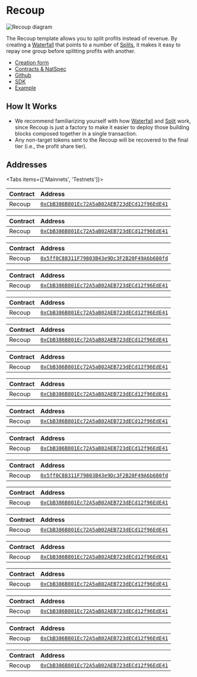 
# Recoup

![Recoup diagram](./img/recoup_diagram.png)

The Recoup template allows you to split profits instead of revenue. By creating
a [Waterfall](/core/waterfall) that points to a number of [Splits](/core/split),
it makes it easy to repay one group before splitting profits with another.

- [Creation form](https://app.0xsplits.xyz/new/recoup/)
- [Contracts & NatSpec](https://github.com/0xSplits/splits-recoup/tree/main/src)
- [Github](https://github.com/0xSplits/splits-recoup)
- [SDK](/sdk/templates)
- [Example](https://app.0xsplits.xyz/accounts/0x0bb7a1B75Ac3e679d77E5336fDEBcFe95E89cEED/)

## How It Works

- We recommend familiarizing yourself with how [Waterfall](/core/waterfall) and
  [Split](/core/split) work, since Recoup is just a factory to make it easier to deploy those
  building blocks composed together in a single transaction.
- Any non-target tokens sent to the Recoup will be recovered to the final
  tier (i.e., the profit share tier).

## Addresses

<Tabs items={['Mainnets', 'Testnets']}>

<Tab>

<Toggle title="Ethereum - 1">

| Contract | Address                                                                                                                      |
| :------- | :--------------------------------------------------------------------------------------------------------------------------- |
| Recoup   | [`0xCbB386B801Ec72A5aB02AEB723dECd12f96EdE41`](https://etherscan.io/address/0xCbB386B801Ec72A5aB02AEB723dECd12f96EdE41#code) |

</Toggle>

<Toggle title="Optimism – 10">

| Contract | Address                                                                                                                                 |
| :------- | :-------------------------------------------------------------------------------------------------------------------------------------- |
| Recoup   | [`0xCbB386B801Ec72A5aB02AEB723dECd12f96EdE41`](https://optimistic.etherscan.io/address/0xCbB386B801Ec72A5aB02AEB723dECd12f96EdE41#code) |

</Toggle>

<Toggle title="BSC – 56">

| Contract | Address                                                                                                                     |
| :------- | :-------------------------------------------------------------------------------------------------------------------------- |
| Recoup   | [`0x5ff0C88311F79803B43e9Dc3F2B20F49A6b680fd`](https://bscscan.com/address/0x5ff0C88311F79803B43e9Dc3F2B20F49A6b680fd#code) |

</Toggle>

<Toggle title="Gnosis – 100">

| Contract | Address                                                                                                                       |
| :------- | :---------------------------------------------------------------------------------------------------------------------------- |
| Recoup   | [`0xCbB386B801Ec72A5aB02AEB723dECd12f96EdE41`](https://gnosisscan.io/address/0xCbB386B801Ec72A5aB02AEB723dECd12f96EdE41#code) |

</Toggle>

<Toggle title="Polygon – 137">

| Contract | Address                                                                                                                         |
| :------- | :------------------------------------------------------------------------------------------------------------------------------ |
| Recoup   | [`0xCbB386B801Ec72A5aB02AEB723dECd12f96EdE41`](https://polygonscan.com/address/0xCbB386B801Ec72A5aB02AEB723dECd12f96EdE41#code) |

</Toggle>

<Toggle title="Fantom – 250">

| Contract | Address                                                                                                                     |
| :------- | :-------------------------------------------------------------------------------------------------------------------------- |
| Recoup   | [`0xCbB386B801Ec72A5aB02AEB723dECd12f96EdE41`](https://ftmscan.com/address/0xCbB386B801Ec72A5aB02AEB723dECd12f96EdE41#code) |

</Toggle>

<Toggle title="Arbitrum – 42161">

| Contract | Address                                                                                                                     |
| :------- | :-------------------------------------------------------------------------------------------------------------------------- |
| Recoup   | [`0xCbB386B801Ec72A5aB02AEB723dECd12f96EdE41`](https://arbiscan.io/address/0xCbB386B801Ec72A5aB02AEB723dECd12f96EdE41#code) |

</Toggle>

<Toggle title="Avalanche – 43114">

| Contract | Address                                                                                                                      |
| :------- | :--------------------------------------------------------------------------------------------------------------------------- |
| Recoup   | [`0xCbB386B801Ec72A5aB02AEB723dECd12f96EdE41`](https://snowtrace.io/address/0xCbB386B801Ec72A5aB02AEB723dECd12f96EdE41#code) |

</Toggle>

<Toggle title="Aurora – 1313161554">

| Contract | Address                                                                                                                        |
| :------- | :----------------------------------------------------------------------------------------------------------------------------- |
| Recoup   | [`0xCbB386B801Ec72A5aB02AEB723dECd12f96EdE41`](https://aurorascan.dev/address/0xCbB386B801Ec72A5aB02AEB723dECd12f96EdE41#code) |

</Toggle>

</Tab>

<Tab>

<Toggle title="Goerli - 5">

| Contract | Address                                                                                                                             |
| :------- | :---------------------------------------------------------------------------------------------------------------------------------- |
| Recoup   | [`0xCbB386B801Ec72A5aB02AEB723dECd12f96EdE41`](https://goerli.etherscan.io/address/0xCbB386B801Ec72A5aB02AEB723dECd12f96EdE41#code) |

</Toggle>

<Toggle title="BSC Testnet – 97">

| Contract | Address                                                                                                                             |
| :------- | :---------------------------------------------------------------------------------------------------------------------------------- |
| Recoup   | [`0x5ff0C88311F79803B43e9Dc3F2B20F49A6b680fd`](https://testnet.bscscan.com/address/0x5ff0C88311F79803B43e9Dc3F2B20F49A6b680fd#code) |

</Toggle>

<Toggle title="Optimism Goerli – 420">

| Contract | Address                                                                                                                                      |
| :------- | :------------------------------------------------------------------------------------------------------------------------------------------- |
| Recoup   | [`0xCbB386B801Ec72A5aB02AEB723dECd12f96EdE41`](https://goerli-optimism.etherscan.io/address/0xCbB386B801Ec72A5aB02AEB723dECd12f96EdE41#code) |

</Toggle>

<Toggle title="Fantom Testnet – 4002">

| Contract | Address                                                                                                                             |
| :------- | :---------------------------------------------------------------------------------------------------------------------------------- |
| Recoup   | [`0xCbB386B801Ec72A5aB02AEB723dECd12f96EdE41`](https://testnet.ftmscan.com/address/0xCbB386B801Ec72A5aB02AEB723dECd12f96EdE41#code) |

</Toggle>

<Toggle title="Gnosis Chiado – 10200">

| Contract | Address                                                                                                                                                        |
| :------- | :------------------------------------------------------------------------------------------------------------------------------------------------------------- |
| Recoup   | [`0xCbB386B801Ec72A5aB02AEB723dECd12f96EdE41`](https://blockscout.com/gnosis/chiado/address/0xCbB386B801Ec72A5aB02AEB723dECd12f96EdE41/contracts#address-tabs) |

</Toggle>

<Toggle title="Avalanche Fuji – 43113">

| Contract | Address                                                                                                                              |
| :------- | :----------------------------------------------------------------------------------------------------------------------------------- |
| Recoup   | [`0xCbB386B801Ec72A5aB02AEB723dECd12f96EdE41`](https://testnet.snowtrace.io/address/0xCbB386B801Ec72A5aB02AEB723dECd12f96EdE41#code) |

</Toggle>

<Toggle title="Polygon Mumbai – 80001">

| Contract | Address                                                                                                                                |
| :------- | :------------------------------------------------------------------------------------------------------------------------------------- |
| Recoup   | [`0xCbB386B801Ec72A5aB02AEB723dECd12f96EdE41`](https://mumbai.polygonscan.com/address/0xCbB386B801Ec72A5aB02AEB723dECd12f96EdE41#code) |

</Toggle>

<Toggle title="Arbitrum Goerli – 421613">

| Contract | Address                                                                                                                                                              |
| :------- | :------------------------------------------------------------------------------------------------------------------------------------------------------------------- |
| Recoup   | [`0xCbB386B801Ec72A5aB02AEB723dECd12f96EdE41`](https://goerli-rollup-explorer.arbitrum.io/address/0xCbB386B801Ec72A5aB02AEB723dECd12f96EdE41/contracts#address-tabs) |

</Toggle>

<Toggle title="Aurora Testnet – 1313161555">

| Contract | Address                                                                                                                                |
| :------- | :------------------------------------------------------------------------------------------------------------------------------------- |
| Recoup   | [`0xCbB386B801Ec72A5aB02AEB723dECd12f96EdE41`](https://testnet.aurorascan.dev/address/0xCbB386B801Ec72A5aB02AEB723dECd12f96EdE41#code) |

</Toggle>

</Tab>

</Tabs>
